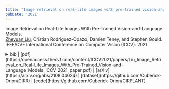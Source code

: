 ```yaml
---
title: "Image retrieval on real-life images with pre-trained vision-and-language models."
pubDate: '2021'
---
```


<div class="research_h1">

Image Retrieval on Real-Life Images With Pre-Trained Vision-and-Language Models.<br />
<span class="inline text-transition text-gray-500">[Zheyuan Liu](#), Cristian Rodriguez-Opazo, Damien Teney, and Stephen Gould. 
IEEE/CVF International Conference on Computer Vision (ICCV). 2021.</span>

<details>
<summary>
<span class='inline text-transition text-gray-500'> bib |  [pdf](https://openaccess.thecvf.com/content/ICCV2021/papers/Liu_Image_Retrieval_on_Real-Life_Images_With_Pre-Trained_Vision-and-Language_Models_ICCV_2021_paper.pdf) | [arXiv](https://arxiv.org/abs/2108.04024) | [dataset](https://github.com/Cuberick-Orion/CIRR) | [code](https://github.com/Cuberick-Orion/CIRPLANT) </span> 
</summary>
<p>
  ```bibtex
    @InProceedings{Liu_2021_ICCV,
      author={Liu, Zheyuan and Rodriguez-Opazo, Cristian and Teney, Damien and Gould, Stephen},
      title ={Image Retrieval on Real-Life Images With Pre-Trained Vision-and-Language Models},
      booktitle={Proceedings of the IEEE/CVF International Conference on Computer Vision (ICCV)},
      month={October},
      year={2021},
      pages={2125-2134}
    }
  ```
</p>
</details>
</div>
